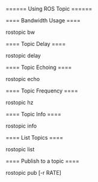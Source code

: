 ====== Using ROS Topic ======


==== Bandwidth Usage ====

  rostopic bw <TOPIC>
  
==== Topic Delay ====

  rostopic delay <TOPIC>
  
==== Topic Echoing ====

  rostopic echo <TOPIC>

==== Topic Frequency ====

  rostopic hz <TOPIC>
  
==== Topic Info ====

  rostopic info <TOPIC>
  
==== List Topics ====

  rostopic list
  
==== Publish to a topic ====

  rostopic pub [-r RATE] <TOPIC> <TYPE> <DATA>